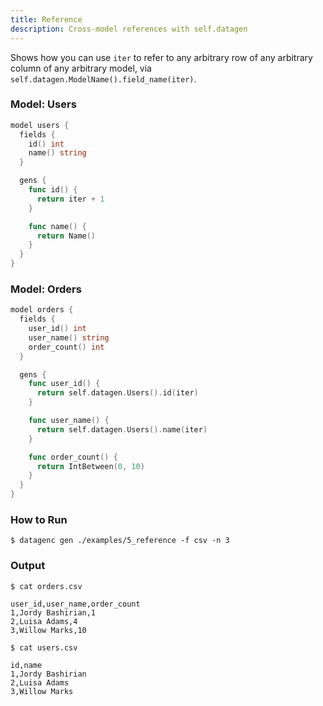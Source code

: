 ```yaml
---
title: Reference
description: Cross-model references with self.datagen
---
```



Shows how you can use `iter` to refer to any arbitrary row of any arbitrary column of any arbitrary model, via `self.datagen.ModelName().field_name(iter)`.

### Model: Users

```go title="users.dg"
model users {
  fields {
    id() int
    name() string
  }

  gens {
    func id() {
      return iter + 1
    }

    func name() {
      return Name()
    }
  }
}
```


### Model: Orders

```go title="orders.dg"
model orders {
  fields {
    user_id() int
    user_name() string
    order_count() int
  }

  gens {
    func user_id() {
      return self.datagen.Users().id(iter)
    }

    func user_name() {
      return self.datagen.Users().name(iter)
    }

    func order_count() {
      return IntBetween(0, 10)
    }
  }
}
```


### How to Run

```shell
$ datagenc gen ./examples/5_reference -f csv -n 3
```

### Output
```shell
$ cat orders.csv
```
```csv
user_id,user_name,order_count
1,Jordy Bashirian,1
2,Luisa Adams,4
3,Willow Marks,10
```

```shell
$ cat users.csv
```
```csv
id,name
1,Jordy Bashirian
2,Luisa Adams
3,Willow Marks
```
